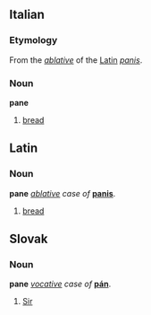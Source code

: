 ==Italian==
===Etymology===
From the ''[[ablative]]'' of the [[Latin]] ''[[panis]]''.
===Noun===
'''pane'''
# [[bread]]
==Latin==
===Noun===
'''pane''' ''[[ablative]] case of'' '''[[panis]]'''.
# [[bread]]
==Slovak==
===Noun===
'''pane''' ''[[vocative]] case of'' '''[[pán]]'''.
# [[Sir]]